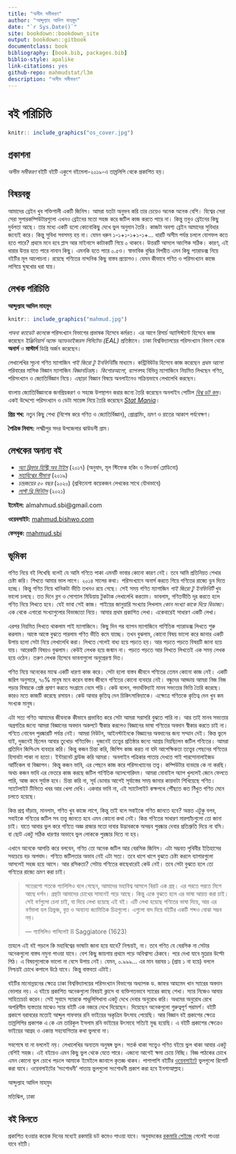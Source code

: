 ```yaml
--- 
title: "অসীম সমীকরণ"
author: "আব্দুল্যাহ আদিল মাহমুদ"
date: "`r Sys.Date()`"
site: bookdown::bookdown_site
output: bookdown::gitbook
documentclass: book
bibliography: [book.bib, packages.bib]
biblio-style: apalike
link-citations: yes
github-repo: mahmudstat/l3m
description: "অসীম সমীকরণ"
---
```


# বই পরিচিতি {-}

```r
knitr:: include_graphics("os_cover.jpg")
```

## প্রকাশনা 

*অসীম সমীকরণ* বইটি বইটি একুশে বইমেলা-২০১৯-এ তাম্রলিপি থেকে প্রকাশিত হয়। 

## বিষয়বস্তু 

আমাদের ব্রেইন খুব শক্তিশালী একটি জিনিস। আমরা যতটা অনুভব করি তার চেয়েও অনেক অনেক বেশি। বিশ্বের সেরা সেরা সুপারকম্পিউটারগুলো এখনও ব্রেইনের মতো সহজ করে জটিল কাজ করতে পারে না। কিন্তু তবুও ব্রেইনের কিছু দুর্বলতা আছে। তার মধ্যে একটি হলো কোনোকিছু দেখে ভুল অনুমান তৈরি। কাজটা অবশ্য ব্রেইন আমাদের সুবিধার জন্যেই করে। কিন্তু সুবিধা সবসময় হয় না। যেমন ধরুন ১-১+১-১+১-১+... ধারটি অসীম পর্যন্ত চললে যোগফল কতে হতে পারে? প্রথমে মনে হবে প্লাস আর মাইনাসে কাটাকাটি গিয়ে ০ থাকবে। উত্তরটি আসলে আংশিক সঠিক। কারণ, এই ধারার উত্তর হতে পারে নানান কিছু। এমনকি হতে পারে ০.৫ও। স্বাভাবিক বুদ্ধির বিপরীত এমন কিছু প্যারাডক্স নিয়ে বইটির মূল আলোচনা। রয়েছে গণিতের নান্দনিক কিছু বাস্তব প্রয়োগও। যেমন কীভাবে গণিত ও পরিসংখ্যান কাজে লাগিয়ে ঘুষখোর ধরা যায়। 

## লেখক পরিচিতি

**আব্দুল্যাহ আদিল মাহমুদ** 

```r
knitr:: include_graphics("mahmud.jpg")
```

*পাবনা ক্যাডেট কলেজে* পরিসংখ্যান বিভাগের প্রভাষক হিসেবে কর্মরত। এর আগে রিসার্চ অ্যাসিস্ট্যান্ট হিসেবে কাজ করেছেন *ইঞ্জিনিয়ার্স অ্যান্ড অ্যাডভাইজরস লিমিটেড (EAL)* প্রতিষ্ঠানে।  ঢাকা বিশ্ববিদ্যালয়ের পরিসংখ্যান বিভাগ থেকে **অনার্স** ও **মাস্টার্স** ডিগ্রি অর্জন করেছেন। 

লেখালেখির সূচনা গণিত ম্যাগাজিন *পাই জিরো টু ইনফিনিটি*র মাধ্যমে। কন্ট্রিবিউটর হিসেবে কাজ করেছেন *প্রথম আলো* পরিবারের মাসিক বিজ্ঞান ম্যাগাজিন *বিজ্ঞানচিন্তা*য়। *কিশোরআলো*, *ব্যাপন*সহ বিভিন্ন ম্যাগাজিনে নিয়মিত লিখছেন গণিত, পরিসংখ্যান ও জ্যোতির্বিজ্ঞান নিয়ে। এছাড়া বিজ্ঞান বিষয়ে অনলাইনেও সক্রিয়ভাবে লেখালেখি করছেন। 

বাংলায় জ্যোতির্বিজ্ঞানকে জনপ্রিয়করণ ও সহজে উপস্থাপন করার জন্যে তৈরি করেছেন অনলাইন পোর্টাল [*বিশ্ব ডট কম*](https://sky.bishwo.com)।  একই উদ্দেশ্যে পরিসংখ্যান ও ডেটা সায়েন্স নিয়ে তৈরি করেছেন [*Stat Mania*](https://www.statmania.info)।

**প্রিয় শখ:** নতুন কিছু শেখা (বিশেষ করে গণিত ও জ্যোতির্বিজ্ঞান), প্রোগ্রামিং, ভ্রমণ ও রাতের আকাশ পর্যবেক্ষণ। 

**পৈত্রিক নিবাস:** লক্ষ্মীপুর সদর উপজেলার ঝাউডগী গ্রাম।

## লেখকের অনান্য বই

- *[অ্যা ব্রিফার হিস্ট্রি অব টাইম](https://www.rokomari.com/book/author/47631)* (২০১৭) (অনুবাদ, মূল স্টিফেক হকিং ও লিওনার্দ ম্লোডিনো)
- *[মহাবিশ্বের সীমানা](https://www.rokomari.com/book/author/47631)* (২০১৯) 
- *চন্দ্রজয়ের ৫০ বছর* (২০২০) (প্রথিতযশা কয়েকজন লেখকের সাথে যৌথভাবে) 
- *[লাস্ট থ্রি মিনিটস](https://l3m.bishwo.com)* (২০২১) 


**ইমেইল:** almahmud.sbi@gmail.com

**ওয়েবসাইট:** [mahmud.bishwo.com](https://mahmud.bishwo.com)

**ফেসবুক:** [mahmud.sbi](https://fb.com/mahmud.sbi)

## ভূমিকা

গণিত নিয়ে বই লিখেছি বলেই যে আমি গণিতে পাকা এমনটি ভাবার কোনো কারণ নেই। তবে আমি প্রতিনিয়ত শেখার চেষ্টা করি। শিখতে আমার ভাল লাগে। ২০১৪ সালের কথা। পরিসংখ্যানে অনার্স করতে গিয়ে গণিতের রাজ্যে ডুব দিতে হচ্ছে। কিন্তু গণিত নিয়ে খানিকটা ভীতি তখনও রয়ে গেছে। সেই সময় গণিত ম্যাগাজিন *পাই জিরো টু ইনফিনিটি* খুব ভালো চলছে। তত দিনে ব্লগ ও সোশ্যাল মিডিয়ায় টুকটাক লেখালেখি করতাম। ভাবলাম, গণিতভীতি দূর করতে হলে গণিত নিয়ে লিখতে হবে। যেই ভাবা সেই কাজ। পাইয়ের জানুয়ারি সংখ্যায় লিখলাম *কোন সংখ্যা কাকে দিয়ে বিভাজ্য*। এক থেকে এগারো সংখ্যাগুলোর বিভাজ্যতা নিয়ে। আমার প্রথম প্রকাশিত লেখা। একেবারেই সাধারণ একটি লেখা।

এরপর নিয়মিত লিখতে থাকলাম পাই ম্যাগাজিনে। কিছু দিন পর ব্যাপন ম্যাগাজিনে গাণিতিক প্যারাডক্স লিখতে শুরু করলাম। আস্তে আস্তে বুঝতে পারলাম গণিত ভীতি কমে যাচ্ছে। তখন বুঝলাম, কোনো বিষয় ভালো করে জানার একটি উপায় হলো সেটা নিয়ে লেখালেখি করা। লিখতে গেলেই বাধ্য হয়ে পড়তে হয়। আর পড়তে পড়তে বিষয়টি জানা হয়ে যায়। আরেকটি বিষয়ও বুঝলাম। কেউই লেখক হয়ে জন্মান না। পড়তে পড়তে আর লিখতে লিখতেই এক সময় লেখক হয়ে ওঠেন। তরুণ লেখক হিসেবে ভাবনাগুলো অনুপ্রেরণা দিত।

গণিত নিয়ে অনেকের মাঝে একটি ধারণা কাজ করে। সেটা হলো বাস্তব জীবনে গণিতের তেমন কোনো কাজ নেই। একটি জরিপ অনুসারে, ৭০% মানুষ মনে করেন বাস্তব জীবনে গণিতের কোনো ব্যবহার নেই। বন্ধুদের আড্ডায় আমরা নিজ নিজ পড়ার বিষয়কে শ্রেষ্ঠ প্রমাণ করতে সংগ্রামে নেমে পড়ি। কেউ বলেন, পদার্থবিদ্যাই মানব সভ্যতার ভিত্তি তৈরি করেছে। কারও মতে কাজটি করেছে রসায়ন। কেউ আবার কৃতিত্ব দেন চিকিৎসাবিদ্যাকে। এক্ষেত্রে গণিতকে কৃতিত্ব দেন খুব কম সংখ্যক মানুষ।

এটা সত্য গণিত আমাদের জীবনকে কীভাবে প্রভাবিত করে সেটা আমরা সরাসরি বুঝতে পারি না। আর তাই মানব সভ্যতার অগ্রগতির জন্যে আমরা বিজ্ঞানের অবদান অকপটে স্বীকার করলেও বিজ্ঞানের ভাষা গণিতের অবদান স্বীকার করতে চাই না। গণিতে নোবেল পুরষ্কারটি পর্যন্ত নেই। আমরা নিউটন, আইনস্টাইনকে বিজ্ঞানের অবদানের জন্য সম্মান দেই। কিন্ত ভুলে যাই, দুজনেই ছিলেন আবার তুখোড় গণিতবিদ। দুজনেই তত্ত্বের প্রতিষ্ঠার জন্যে আশ্রয় নিয়ছিলেন জটিল গণিতের।
আমরা প্রতিদিন জিপিএস ব্যবহার করি। কিন্তু কজন চিন্তা করি, জিপিস কাজ করত না যদি আপেক্ষিকতা তত্ত্বের পেছনের গণিতের হিসাবটা পাকা না হতো। ইন্টারনেট ব্রাউজ করি আমরা। অনলাইন পত্রিকার পাতায় দেখতে পাই পারসোনালাইজড আর্টিকেল বা বিজ্ঞাপন। কিন্তু কজন ভাবি, এর পেছনে কাজ করে পরিসংখ্যানের তত্ত্ব। কম্পিউটার ব্যবহার কে না করছি। অথচ কজন ভাবি এর ভেতরে কাজ করছে জটিল গাণিতিক অ্যালগোরিদম। আমরা মোবাইল অ্যাপ খুললেই জেনে ফেলতে পারি, আজ কবে সূর্যাস্ত হবে। চিন্তা করি না, সূর্য ডোবার আগেই সূর্যাস্তের সময় জানার কায়দাটা শিখিয়েছে গণিত। স্যাটেলাইট টিভিতে খবর আর খেলা দেখি। একবার ভাবি না, এই স্যাটেলাইট কক্ষপথে পৌঁছতে কত নিঁখুত গণিত মেনে চলতে হয়েছে।

কিন্ত প্রশ্ন দাঁড়ায়, মানলাম, গণিত খুব কাজে লাগে, কিন্তু তাই বলে সবাইকে গণিত জানতে হবে? অন্তত এটুকু বলব, সবাইকে গণিতের জটিল সব তত্ত্ব জানতে হবে এমন কোনো কথা নেই। কিন্ত গণিতের সাধারণ মারপ্যাঁচগুলো তো জানা চাই। যাতে আবার ভুল করে গণিতে অজ্ঞ রাজার মতো দাবার উদ্ভাবককে অসম্ভব পুরষ্কার দেবার প্রতিশ্রুতি দিয়ে না বসি। বা ছোট একটু সঠিক ধারণার অভাবে ভুল লোককে পুরষ্কার দিতে না হয়।

এখানে অনেকে আপত্তি করে বলবেন, গণিত তো অনেক জটিল আর বেরসিক জিনিস। এটা সম্ভবত পৃথিবীর ইতিহাসের সবচেয়ে বড় অপবাদ। গণিতে জটিলতার অভাব নেই এটা সত্য। তবে ধাপে ধাপে বুঝতে চেষ্টা করলে ব্যাপারগুলো আসলেই সহজ হয়ে আসে। আর রসিকতা? সেটায় গণিতের কাছেধারেই কেউ নেই। তবে সেটা বুঝতে হলে তো গণিতের রাজ্যে ভ্রমণ করা চাই।

> সতেরশো শতকে গ্যালিলিও বলে গেছেন, আমাদের মহাবিশ্ব আসলে বিরাট এক গ্রন্থ। এর পরতে পরতে মিশে আছে দর্শন। গ্রন্থটা আমাদের চোখের সামনেই পড়ে আছে। কিন্তু একে বুঝতে হলে এর ভাষা আয়ত্ত করা চাই। সেই বর্ণগুলো চেনা চাই, যা দিয়ে লেখা হয়েছে এই বই। এটি লেখা হয়েছে গণিতের ভাষা দিয়ে, আর এর বর্ণমালা হল ত্রিভুজ, বৃত্ত ও অন্যান্য জ্যামিতিক চিত্রগুলো। এগুলো বাদ দিয়ে বইটির একটি শব্দও বোঝা সম্ভব নয়।
>
> --- গ্যালিলিও গালিলেই II Saggiatore (1623)

তাহলে এই বই পড়লে কি মহাবিশ্বের ভাষাটা জানা হয়ে যাবে? নিশ্চয়ই, না। তবে গণিত যে বেরসিক না সেটার অনেকগুলো বাস্তব নমুনা পাওয়া যাবে। বেশ কিছু জায়গায় প্রথমে পড়ে অবিশ্বাস্য ঠেকবে। পরে দেখা যাবে মুদ্রোর উল্টো পিঠ। এ বিষয়গুলোকে ভালো না বেসে উপায় নেই। যেমন, ০.৯৯৯... এর মান বরাবর ১ (প্রায় ১ না হয়ে) বললে নিশ্চয়ই চোখে কপালে উঠে যাবে। কিন্তু বাস্তবতা এটাই।

বইটির মানোন্নয়নের ক্ষেত্রে ঢাকা বিশ্ববিদ্যালয়ের পরিসংখ্যান বিভাগের অধ্যাপক ড. জাফর আহমেদ খান স্যারের অবদান ভোলার নয়। এ বইয়ে প্রকাশিত অনেকগুলো বিষয়ই ক্লাসে বা ব্যক্তিগতভাবে স্যারের কাছে শেখা। স্যার নিজেও আবার সাহিত্যচর্চা করেন। সেই সুবাদে স্যারকে পাণ্ডুলিপিখানা একটু দেখে দেবার অনুরোধ করি। অধমের অনুরোধ রেখে অপরিসীম ব্যস্ততার মাঝেও স্যার বইটি এক নজরে দেখে দিয়েছেন। দিয়েছেন অনেকগুলো গুরুত্বপূর্ণ পরামর্শ। বইটি প্রকাশে বরাবরের মতোই আব্দুল গাফফার রনি ভাইয়ের অকৃত্রিম উৎসাহ পেয়েছি। আর বিজ্ঞান বই প্রকাশের ক্ষেত্রে তাম্রলিপির প্রকাশক এ কে এম তারিকুল ইসলাম রনি ভাইয়ের উৎসাহে সত্যিই মুগ্ধ হয়েছি। এ বইটি প্রকাশের ক্ষেত্রেও ভাইয়ের আগ্রহ ও একান্ত সহযোগিতার কথা ভুলবো না।

সবশেষে যা না বললেই নয়। লেখালেখির অন্যতম অনুষঙ্গ ভুল। সতর্ক থাকা সত্ত্বেও গণিত বইয়ে ভুল থাকা আবার একটু বেশিই সহজ। এই বইয়েও এমন কিছু ভুল থেকে যেতে পারে। এজন্যে আগেই ক্ষমা চেয়ে নিচ্ছি। বিজ্ঞ পাঠকের চোখে এমন কোনো ভুল চোখে পড়লে আমাকে ইমেইলে জানালে কৃতজ্ঞ থাকব। পাশাপাশি বইটির [ওয়েবসাইটে](https://github.com/mahmudstat/os/issues/new) ভুলগুলো রিপোর্ট করা যাবে। ওয়েবসাইটের ‘সংশোধনী’ পাতায় ভুলগুলো সংশোধনী প্রকাশ করা হবে ইনশাআল্লাহ। 

আব্দুল্যাহ আদিল মাহমুদ

মতিঝিল, ঢাকা 

## বই কিনতে

 প্রকাশিত হওয়ার কয়েক দিনের মধ্যেই রকমারি ডট কমেও পাওয়া যাবে। অনুবাদকের [রকমারি পেইজে](https://www.rokomari.com/book/author/47631) গেলেই পাওয়া যাবে বইটি। 

